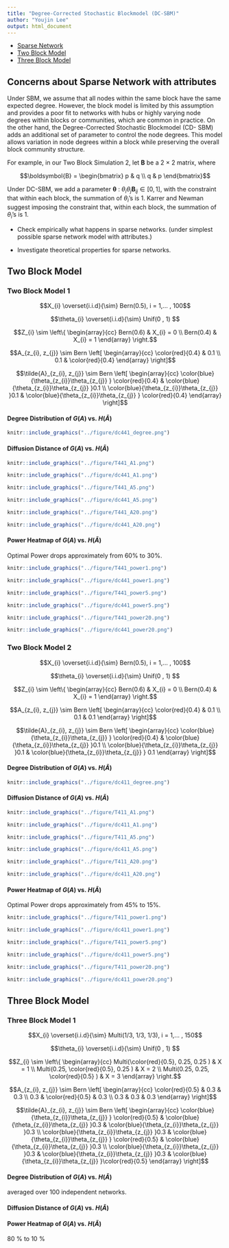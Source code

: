 ```yaml
---
title: "Degree-Corrected Stochastic Blockmodel (DC-SBM)"
author: "Youjin Lee"
output: html_document
---
```


- [Sparse Network](# sparse)
- [Two Block Model](# two)
- [Three Block Model](# three)


## Concerns about Sparse Network with attributes
<a name=" sparse"/>


  Under SBM, we assume that all nodes within the same block have the same expected degree. However, the block model is limited by this assumption and provides a poor fit to networks with hubs or highly varying node degrees within blocks or communities, which are common in practice. On the other hand, the Degree-Corrected Stochastic Blockmodel (CD- SBM) adds an additional set of parameter to control the node degrees. This model allows variation in node degrees within a block while preserving the overall block community structure. 
  
  
  
  For example, in our Two Block Simulation 2, let $\boldsymbol{B}$ be a 2 $\times$ 2 matrix, where 
  
  $$\boldsymbol{B} = \begin{bmatrix} p & q \\ q & p  \end{bmatrix}$$

Under DC-SBM, we add a parameter $\boldsymbol{\theta}$  : $\theta_{i}\theta_{j} \boldsymbol{B}_{ij} \in [0,1],$ with the constraint that within each block, the summation of $\theta_{i}$'s is 1. Karrer and Newman suggest imposing the constraint that, within each block, the summation of $\theta_{i}$'s is 1. 

- Check empirically what happens in sparse networks. (under simplest possible sparse network model with attributes.)

- Investigate theoretical properties for sparse networks.


## Two Block Model
<a name=" two"/>

### Two Block Model 1


$$X_{i} \overset{i.i.d}{\sim} Bern(0.5), i = 1,... , 100$$ 

$$\theta_{i} \overset{i.i.d}{\sim} Unif(0 , 1) $$


$$Z_{i}  \sim  \left\{  \begin{array}{cc} Bern(0.6) & X_{i} = 0 \\ Bern(0.4) & X_{i} = 1  \end{array} \right.$$


$$A_{z_{i}, z_{j}} \sim Bern \left[  \begin{array}{cc}   \color{red}{0.4} & 0.1  \\ 0.1 & \color{red}{0.4} \end{array}  \right]$$ 


$$\tilde{A}_{z_{i}, z_{j}} \sim Bern \left[  \begin{array}{cc}  \color{blue}{\theta_{z_{i}}\theta_{z_{j}} } \color{red}{0.4} & \color{blue}{\theta_{z_{i}}\theta_{z_{j}} }0.1  \\ \color{blue}{\theta_{z_{i}}\theta_{z_{j}} }0.1 & \color{blue}{\theta_{z_{i}}\theta_{z_{j}} } \color{red}{0.4} \end{array}  \right]$$

#### Degree Distribution of $G(A)$ vs. $H(\tilde{A})$


```r
knitr::include_graphics("../figure/dc441_degree.png")
```



#### Diffusion Distance of $G(A)$ vs. $H(\tilde{A})$

```r
knitr::include_graphics("../figure/T441_A1.png")
```
```r
knitr::include_graphics("../figure/dc441_A1.png")
```


```r
knitr::include_graphics("../figure/T441_A5.png")
```
```r
knitr::include_graphics("../figure/dc441_A5.png")
```


```r
knitr::include_graphics("../figure/T441_A20.png")
```
```r
knitr::include_graphics("../figure/dc441_A20.png")
```

#### Power Heatmap of $G(A)$ vs. $H(\tilde{A})$

Optimal Power drops approximately from 60$\%$ to 30$\%$.



```r
knitr::include_graphics("../figure/T441_power1.png")
```
```r
knitr::include_graphics("../figure/dc441_power1.png")
```


```r
knitr::include_graphics("../figure/T441_power5.png")
```
```r
knitr::include_graphics("../figure/dc441_power5.png")
```


```r
knitr::include_graphics("../figure/T441_power20.png")
```
```r
knitr::include_graphics("../figure/dc441_power20.png")
```






### Two Block Model 2

$$X_{i} \overset{i.i.d}{\sim} Bern(0.5), i = 1,... , 100$$ 

$$\theta_{i} \overset{i.i.d}{\sim} Unif(0 , 1) $$


$$Z_{i}  \sim  \left\{  \begin{array}{cc} Bern(0.6) & X_{i} = 0 \\ Bern(0.4) & X_{i} = 1  \end{array} \right.$$


$$A_{z_{i}, z_{j}} \sim Bern \left[  \begin{array}{cc}   \color{red}{0.4} & 0.1  \\ 0.1 & 0.1 \end{array}  \right]$$ 


$$\tilde{A}_{z_{i}, z_{j}} \sim Bern \left[  \begin{array}{cc}  \color{blue}{\theta_{z_{i}}\theta_{z_{j}} } \color{red}{0.4} & \color{blue}{\theta_{z_{i}}\theta_{z_{j}} }0.1  \\ \color{blue}{\theta_{z_{i}}\theta_{z_{j}} }0.1 & \color{blue}{\theta_{z_{i}}\theta_{z_{j}} } 0.1 \end{array}  \right]$$


#### Degree Distribution of $G(A)$ vs. $H(\tilde{A})$


```r
knitr::include_graphics("../figure/dc411_degree.png")
```



#### Diffusion Distance of $G(A)$ vs. $H(\tilde{A})$

```r
knitr::include_graphics("../figure/T411_A1.png")
```
```r
knitr::include_graphics("../figure/dc411_A1.png")
```


```r
knitr::include_graphics("../figure/T411_A5.png")
```
```r
knitr::include_graphics("../figure/dc411_A5.png")
```


```r
knitr::include_graphics("../figure/T411_A20.png")
```
```r
knitr::include_graphics("../figure/dc411_A20.png")
```

#### Power Heatmap of $G(A)$ vs. $H(\tilde{A})$

Optimal Power drops approximately from 45$\%$ to 15$\%$.



```r
knitr::include_graphics("../figure/T411_power1.png")
```
```r
knitr::include_graphics("../figure/dc411_power1.png")
```


```r
knitr::include_graphics("../figure/T411_power5.png")
```
```r
knitr::include_graphics("../figure/dc411_power5.png")
```


```r
knitr::include_graphics("../figure/T411_power20.png")
```
```r
knitr::include_graphics("../figure/dc411_power20.png")
```



## Three Block Model
<a name=" three"/>

### Three Block Model 1


$$X_{i} \overset{i.i.d}{\sim} Multi(1/3, 1/3, 1/3), i = 1,... , 150$$ 

$$\theta_{i} \overset{i.i.d}{\sim} Unif(0 , 1) $$


$$Z_{i}  \sim   \left\{  \begin{array}{cc} Multi(\color{red}{0.5}, 0.25, 0.25 ) & X = 1 \\ Multi(0.25, \color{red}{0.5}, 0.25  ) & X = 2 \\ Multi(0.25, 0.25, \color{red}{0.5} ) & X = 3 \end{array} \right.$$


$$A_{z_{i}, z_{j}} \sim Bern \left[ \begin{array}{cc} \color{red}{0.5} & 0.3 & 0.3  \\ 0.3 & \color{red}{0.5} & 0.3  \\ 0.3 & 0.3 & 0.3  \end{array}  \right]$$ 


$$\tilde{A}_{z_{i}, z_{j}} \sim Bern \left[  \begin{array}{cc}  \color{blue}{\theta_{z_{i}}\theta_{z_{j}} } \color{red}{0.5} & \color{blue}{\theta_{z_{i}}\theta_{z_{j}} }0.3 & \color{blue}{\theta_{z_{i}}\theta_{z_{j}} }0.3   \\ \color{blue}{\theta_{z_{i}}\theta_{z_{j}} }0.3 & \color{blue}{\theta_{z_{i}}\theta_{z_{j}} } \color{red}{0.5} & \color{blue}{\theta_{z_{i}}\theta_{z_{j}} }0.3 \\  \color{blue}{\theta_{z_{i}}\theta_{z_{j}} }0.3 & \color{blue}{\theta_{z_{i}}\theta_{z_{j}} }0.3 & \color{blue}{\theta_{z_{i}}\theta_{z_{j}} }\color{red}{0.5} \end{array}  \right]$$

#### Degree Distribution of $G(A)$ vs. $H(\tilde{A})$

averaged over 100 independent networks.





#### Diffusion Distance of $G(A)$ vs. $H(\tilde{A})$



#### Power Heatmap of $G(A)$ vs. $H(\tilde{A})$

80 $\%$ to 10 $\%$






